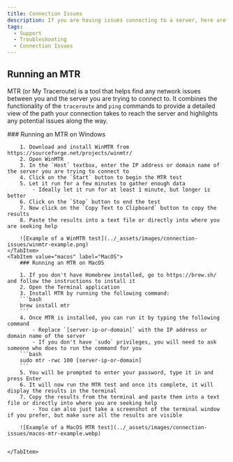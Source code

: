 ```yaml
---
title: Connection Issues
description: If you are having issues connecting to a server, here are some steps you can take to troubleshoot the issue.
tags:
  - Support
  - Troubleshooting
  - Connection Issues
---
```



## Running an MTR

MTR (or My Traceroute) is a tool that helps find any network issues between you and the server you are trying to connect to. It combines the functionality of the `traceroute` and `ping` commands to provide a detailed view of the path your connection takes to reach the server and highlights any potential issues along the way.

<Tabs groupId="mtr-os">
    <TabItem value="windows" label="Windows" default>
        ### Running an MTR on Windows

        1. Download and install WinMTR from https://sourceforge.net/projects/winmtr/
        2. Open WinMTR
        3. In the `Host` textbox, enter the IP address or domain name of the server you are trying to connect to
        4. Click on the `Start` button to begin the MTR test
        5. Let it run for a few minutes to gather enough data
            - Ideally let it run for at least 1 minute, but longer is better
        6. Click on the `Stop` button to end the test
        7. Now click on the `Copy Text to Clipboard` button to copy the results
        8. Paste the results into a text file or directly into where you are seeking help

        ![Example of a WinMTR test](../_assets/images/connection-issues/winmtr-example.png)
    </TabItem>
    <TabItem value="macos" label="MacOS">
        ### Running an MTR on MacOS

        1. If you don't have Homebrew installed, go to https://brew.sh/ and follow the instructions to install it
        2. Open the Terminal application
        3. Install MTR by running the following command:
        ```bash
        brew install mtr
        ```
        4. Once MTR is installed, you can run it by typing the following command
            - Replace `[server-ip-or-domain]` with the IP address or domain name of the server
            - If you don't have `sudo` privileges, you will need to ask someone who does to run the command for you
        ```bash
        sudo mtr -rwc 100 [server-ip-or-domain]
        ```
        5. You will be prompted to enter your password, type it in and press Enter
        6. It will now run the MTR test and once its complete, it will display the results in the terminal
        7. Copy the results from the terminal and paste them into a text file or directly into where you are seeking help
            - You can also just take a screenshot of the terminal window if you prefer, but make sure all the results are visible

        ![Example of a MacOS MTR test](../_assets/images/connection-issues/macos-mtr-example.webp)


    </TabItem>
</Tabs>
